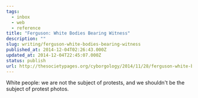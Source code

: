 ```yaml
---
tags:
  - inbox
  - web
  - reference
title: "Ferguson: White Bodies Bearing Witness"
description: ""
slug: writing/ferguson-white-bodies-bearing-witness
published_at: 2014-12-04T02:26:43.000Z
updated_at: 2014-12-04T22:45:07.000Z
status: publish
url: http://thesocietypages.org/cyborgology/2014/11/28/ferguson-white-bodies-bearing-witness/
---
```

White people: we are not the subject of protests, and we shouldn't be the subject of protest photos.
